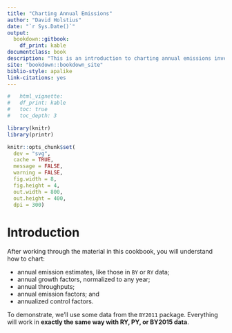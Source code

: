 ```yaml
--- 
title: "Charting Annual Emissions"
author: "David Holstius"
date: "`r Sys.Date()`"
output: 
  bookdown::gitbook:
    df_print: kable
documentclass: book
description: "This is an introduction to charting annual emissions inventory data."
site: "bookdown::bookdown_site"
biblio-style: apalike
link-citations: yes
---
```


```r
#   html_vignette:
#   df_print: kable
#   toc: true
#   toc_depth: 3

library(knitr)
library(printr)

knitr::opts_chunk$set(
  dev = "svg",
  cache = TRUE,
  message = FALSE,
  warning = FALSE,
  fig.width = 8,
  fig.height = 4,
  out.width = 800,
  out.height = 400,
  dpi = 300)
```

# Introduction

After working through the material in this cookbook, you will understand how to chart:

- annual emission estimates, like those in `BY` or `RY` data;
- annual growth factors, normalized to any year;
- annual throughputs;
- annual emission factors; and
- annualized control factors.

To demonstrate, we'll use some data from the `BY2011` package. Everything will work in **exactly the same way with RY, PY, or BY2015 data**.
